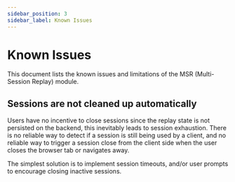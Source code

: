 ```yaml
---
sidebar_position: 3
sidebar_label: Known Issues
---
```


# Known Issues

This document lists the known issues and limitations of the MSR (Multi-Session Replay) module.

## Sessions are not cleaned up automatically

Users have no incentive to close sessions since the replay state is not persisted on the backend, this inevitably leads
to session exhaustion. There is no reliable way to detect if a session is still being used by a client, and no reliable
way to trigger a session close from the client side when the user closes the browser tab or navigates away.

The simplest solution is to implement session timeouts, and/or user prompts to encourage closing inactive sessions.
